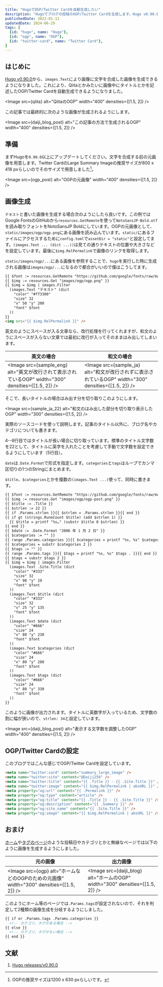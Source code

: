 ```yaml
---
title: "HugoでOGP/Twitter Cardを自動生成したい"
description: "Hugoでブログの投稿のOGP/Twitter Cardを生成します。Hugo v0.90.0から使えるようになった`images.Text`により画像を生成します。"
publishedDate: 2022-01-11
updatedDate: 2024-06-29
tags: [
  {id: "hugo", name: "Hugo"},
  {id: "ogp", name: "OGP"},
  {id: "twitter-card", name: "Twitter Card"},
]
---
```


## はじめに

[Hugo v0.90.0](https://github.com/gohugoio/hugo/releases/tag/v0.90.0/)から、`images.Text`により画像に文字を合成した画像を生成できるようになりました。これにより、Qiitaとかみたいに画像中にタイトルとかを記述したOGP/Twitter Cardを自動生成できるようになりました。

<Image src={qiita} alt="QiitaのOGP" width="400" densities={[1.5, 2]} />

この記事では最終的に次のような画像が生成されるようにします。

<Image src={daiji_blog_post} alt="この記事の方法で生成されるOGP" width="400" densities={[1.5, 2]} />

## 準備

まずHugoを`0.90.0`以上にアップデートしてください。文字を合成する前の元画像を用意します。Twitter CardのLarge Summary Imageの推奨サイズが800 x 418 pxらしいのでそのサイズで用意しました[^ogp-size]。

[^ogp-size]: OGPの推奨サイズは1200 x 630 pxらしいです。

<Image src={ogp_post} alt="OGPの元画像" width="400" densities={[1.5, 2]} />

## 画像生成

`テキスト`と書いた画像を生成する場合次のようにしたら良いです。この例ではGoogle FontsのGitHubから`resources.GetRemote`を使って`NotoSansJP-Bold.otf`を読み取りフォントをNotoSansJP Boldにしています。OGPの元画像として、`static/images/ogp/ogp.png`にある画像を読み込んでいます。`static/`<JwAki />にあるファイルにアクセスするために`config.toml`で`assetDir = "static"`と設定してます。`(images.Text ... (dict ...))`<JwAki />は見ての通りテキストの位置や大きさなどを設定しています。最後に<JwAki />`$img.RelPermalink`で画像のリンクを取得します。

`static/images/ogp/...`<JwAki />にある画像を参照することで、`hugo`を実行した時に生成される画像は`images/ogp/...`<JwAki />になるので都合がいいので僕はこうしてます。

```html
{{ $font := resources.GetRemote "https://github.com/google/fonts/raw/main/ofl/notosansjp/NotoSansJP-Bold.otf" }}
{{ $img := resources.Get "images/ogp/ogp.png" }}
{{ $img = $img | images.Filter
  (images.Text "テキスト" (dict
    "color" "#ff3300"
    "size" 32
    "x" 50 "y" 200
    "font" $font
  ))
}}
<img src="{{ $img.RelPermalink }}" />
```

英文のようにスペースが入る文章なら、改行処理を行ってくれますが、和文のようにスペースが入らない文章では最初に改行が入ってそのままはみ出してしまいます。

| 英文の場合                                                                                          | 和文の場合                                                                                           |
| --------------------------------------------------------------------------------------------------- | ---------------------------------------------------------------------------------------------------- |
| <Image src={sample_eng} alt="英文が改行されて表示されているOGP" width="300" densities={[1.5, 2]} /> | <Image src={sample_ja} alt="和文が改行されずに表示されているOGP" width="300" densities={[1.5, 2]} /> |

そこで、長いタイトルの場合はみ出す分を切り取りこのようにします。

<Image src={sample_ja_22} alt="和文のはみ出した部分を切り取り表示したOGP" width="300" densities={[1.5, 2]} />

実際のソースコードを使って説明します。記事のタイトル以外に、ブログ名やカテゴリについても書きます。

4--8行目ではタイトルが長い場合に切り取っています。標準のタイトル文字数を22として、タイトルに英字を入れたことを考慮して手動で文字数を設定できるようにしています（5行目）。

`date`は<JwAki />`.Date.Format`で形式を指定します。`categories`と`tags`はループでカンマ区切りの1つのStringにまとめます。

`$title`、`$categories`とかを複数の<JwAki />`(images.Text ...)`<JwAki />使って、同時に書きます。

```html
{{ $font := resources.GetRemote "https://github.com/google/fonts/raw/main/ofl/notosansjp/NotoSansJP-Bold.otf" }}
{{ $img := resources.Get "images/ogp/ogp-post.png" }}
{{ $title := .Title }}
{{ $strlen := 22 }}
{{ if .Params.strlen }}{{ $strlen = .Params.strlen }}{{ end }}
{{ if gt (strings.RuneCount $title) (add $strlen 1) }}
  {{ $title = printf "%s…" (substr $title 0 $strlen) }}
{{ end }}
{{ $date := .Date.Format "2006 年 1 月 2 日" }}
{{ $categories := "" }}
{{ range .Params.categories }}{{ $categories = printf "%s, %s" $categories . }}{{ end }}
{{ $categories = substr $categories 2 }}
{{ $tags := "" }}
{{ range .Params.tags }}{{ $tags = printf "%s, %s" $tags . }}{{ end }}
{{ $tags = substr $tags 2 }}
{{ $img = $img | images.Filter
  (images.Text .Site.Title (dict
    "color" "#333"
    "size" 32
    "x" 90 "y" 19
    "font" $font
  ))
  (images.Text $title (dict
    "color" "#333"
    "size" 32
    "x" 25 "y" 135
    "font" $font
  ))
  (images.Text $date (dict
    "color" "#666"
    "size" 24
    "x" 80 "y" 230
    "font" $font
  ))
  (images.Text $categories (dict
    "color" "#666"
    "size" 24
    "x" 80 "y" 280
    "font" $font
  ))
  (images.Text $tags (dict
    "color" "#666"
    "size" 24
    "x" 80 "y" 330
    "font" $font
  ))
}}
```

このように画像が出力されます。タイトルに英数字が入っているため、文字数の割に幅が狭いので、`strlen: 34`と設定しています。

<Image src={daiji_blog_post} alt="表示する文字数を調整したOGP" width="400" densities={[1.5, 2]} />

## OGP/Twitter Cardの設定

このブログではこんな感じでOGP/Twitter Cardを設定しています。

```html
<meta name="twitter:card" content="summary_large_image" />
<meta name="twitter:site" content="@Daiji256" />
<meta name="twitter:title" content="{{ .Title }} - {{ .Site.Title }}" />
<meta name="twitter:image" content="{{ $img.RelPermalink | absURL }}" />
<meta property="og:url" content="{{ .Permalink }}" />
<meta property="og:type" content="article" />
<meta property="og:title" content="{{ .Title }} - {{ .Site.Title }}" />
<meta property="og:description" content="{{ .Summary }}" />
<meta property="og:site_name" content="{{ .Site.Title }}" />
<meta property="og:image" content="{{ $img.RelPermalink | absURL }}" />
```

## おまけ

[ホーム](../../)や[タグのページ](../../tags/TeX)のような投稿日やカテゴリとかと無縁なページでは以下のように画像を生成するようにしました。

| 元の画像                                                                                 | 出力画像                                                                      |
| ---------------------------------------------------------------------------------------- | ----------------------------------------------------------------------------- |
| <Image src={ogp} alt="ホームなどのOGPのための元画像" width="300" densities={[1.5, 2]} /> | <Image src={daiji_blog} alt="ホームのOGP" width="300" densities={[1.5, 2]} /> |

このようにホーム等のページでは<JwAki />`.Params.tags`が設定されないので、それを判定して2種類の画像生成を分岐するようにしました。

```html
{{ if or .Params.tags .Params.categories }}
  <!-- カテゴリ、タグがある場合 -->
{{ else }}
  <!-- カテゴリ、タグがない場合 -->
{{ end }}
```

## 文献

1. [Hugo releases/v0.90.0](https://github.com/gohugoio/hugo/releases/tag/v0.90.0/)
